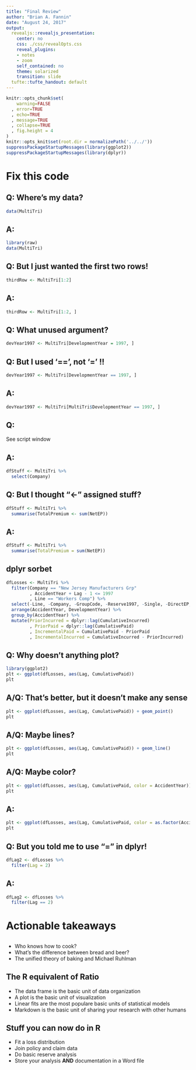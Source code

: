 ---
title: "Final Review"
author: "Brian A. Fannin"
date: "August 24, 2017"
output:
  revealjs::revealjs_presentation:
    center: no
    css: ./css/revealOpts.css
    reveal_plugins:
    - notes
    - zoom
    self_contained: no
    theme: solarized
    transition: slide
  tufte::tufte_handout: default
---

```{r include=FALSE}
knitr::opts_chunk$set(
    warning=FALSE
  , error=TRUE
  , echo=TRUE
  , message=TRUE
  , collapse=TRUE
  , fig.height = 4
)
knitr::opts_knit$set(root.dir = normalizePath('../../'))
suppressPackageStartupMessages(library(ggplot2))
suppressPackageStartupMessages(library(dplyr))
```

# Fix this code

## Q: Where's my data?

```{r}
data(MultiTri)
```

## A: 

```{r}
library(raw)
data(MultiTri)
```

## Q: But I just wanted the first two rows!

```{r}
thirdRow <- MultiTri[1:2]
```

## A: 

```{r}
thirdRow <- MultiTri[1:2, ]
```

## Q: What unused argument?

```{r}
devYear1997 <- MultiTri[DevelopmentYear = 1997, ]
```

## Q: But I used '==', not '=' !!

```{r}
devYear1997 <- MultiTri[DevelopmentYear == 1997, ]
```

## A: 

```{r}
devYear1997 <- MultiTri[MultiTri$DevelopmentYear == 1997, ]
```

## Q: 

See script window

## A: 

```{r}
dfStuff <- MultiTri %>% 
  select(Company)
```

## Q: But I thought "<-" assigned stuff?

```{r}
dfStuff <- MultiTri %>% 
  summarise(TotalPremium <- sum(NetEP))
```

## A:

```{r}
dfStuff <- MultiTri %>% 
  summarise(TotalPremium = sum(NetEP))
```

## dplyr sorbet

```{r}
dfLosses <- MultiTri %>% 
  filter(Company == "New Jersey Manufacturers Grp"
         , AccidentYear + Lag - 1 <= 1997
         , Line == "Workers Comp") %>% 
  select(-Line, -Company, -GroupCode, -Reserve1997, -Single, -DirectEP, -CededEP) %>% 
  arrange(AccidentYear, DevelopmentYear) %>% 
  group_by(AccidentYear) %>% 
  mutate(PriorIncurred = dplyr::lag(CumulativeIncurred)
         , PriorPaid = dplyr::lag(CumulativePaid)
         , IncrementalPaid = CumulativePaid - PriorPaid
         , IncrementalIncurred = CumulativeIncurred - PriorIncurred)
```

## Q: Why doesn't anything plot?

```{r}
library(ggplot2)
plt <- ggplot(dfLosses, aes(Lag, CumulativePaid))
plt
```

## A/Q: That's better, but it doesn't make any sense 

```{r}
plt <- ggplot(dfLosses, aes(Lag, CumulativePaid)) + geom_point()
plt
```

## A/Q: Maybe lines?

```{r}
plt <- ggplot(dfLosses, aes(Lag, CumulativePaid)) + geom_line()
plt
```

## A/Q: Maybe color?

```{r}
plt <- ggplot(dfLosses, aes(Lag, CumulativePaid, color = AccidentYear)) + geom_line()
plt
```

## A:

```{r}
plt <- ggplot(dfLosses, aes(Lag, CumulativePaid, color = as.factor(AccidentYear))) + geom_line() + geom_point()
plt
```

## Q: But you told me to use "=" in dplyr!

```{r}
dfLag2 <- dfLosses %>% 
  filter(Lag = 2)
```

## A:

```{r}
dfLag2 <- dfLosses %>% 
  filter(Lag == 2)
```

# Actionable takeaways

##

* Who knows how to cook?
* What's the difference between bread and beer?
* The unified theory of baking and Michael Ruhlman

## The R equivalent of Ratio

* The data frame is the basic unit of data organization
* A plot is the basic unit of visualization
* Linear fits are the most populare basic units of statistical models
* Markdown is the basic unit of sharing your research with other humans

## Stuff you can now do in R

* Fit a loss distribution
* Join policy and claim data
* Do basic reserve analysis
* Store your analysis __AND__ documentation in a Word file